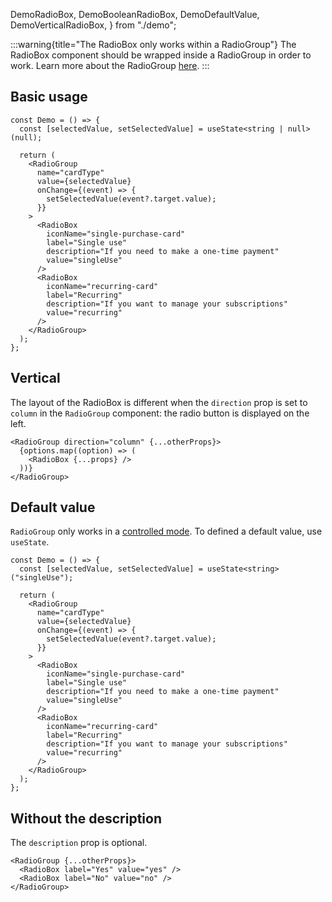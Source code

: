   DemoRadioBox,
  DemoBooleanRadioBox,
  DemoDefaultValue,
  DemoVerticalRadioBox,
} from "./demo";

:::warning{title="The RadioBox only works within a RadioGroup"}
The RadioBox component should be wrapped inside a RadioGroup in order to work.
Learn more about the RadioGroup [here](/docs/components/radio-group).
:::

## Basic usage

<Preview>
  <DemoRadioBox />
</Preview>

```tsx sandbox
const Demo = () => {
  const [selectedValue, setSelectedValue] = useState<string | null>(null);

  return (
    <RadioGroup
      name="cardType"
      value={selectedValue}
      onChange={(event) => {
        setSelectedValue(event?.target.value);
      }}
    >
      <RadioBox
        iconName="single-purchase-card"
        label="Single use"
        description="If you need to make a one-time payment"
        value="singleUse"
      />
      <RadioBox
        iconName="recurring-card"
        label="Recurring"
        description="If you want to manage your subscriptions"
        value="recurring"
      />
    </RadioGroup>
  );
};
```

## Vertical

The layout of the RadioBox is different when the `direction` prop is set to `column` in the `RadioGroup` component: the radio button is displayed on the left.

<Preview>
  <DemoVerticalRadioBox />
</Preview>

```tsx
<RadioGroup direction="column" {...otherProps}>
  {options.map((option) => (
    <RadioBox {...props} />
  ))}
</RadioGroup>
```

## Default value

`RadioGroup` only works in a [controlled mode](https://react.dev/reference/react-dom/components/input#controlling-an-input-with-a-state-variable).
To defined a default value, use `useState`.

<Preview>
  <DemoDefaultValue />
</Preview>

```tsx sandbox
const Demo = () => {
  const [selectedValue, setSelectedValue] = useState<string>("singleUse");

  return (
    <RadioGroup
      name="cardType"
      value={selectedValue}
      onChange={(event) => {
        setSelectedValue(event?.target.value);
      }}
    >
      <RadioBox
        iconName="single-purchase-card"
        label="Single use"
        description="If you need to make a one-time payment"
        value="singleUse"
      />
      <RadioBox
        iconName="recurring-card"
        label="Recurring"
        description="If you want to manage your subscriptions"
        value="recurring"
      />
    </RadioGroup>
  );
};
```

## Without the description

The `description` prop is optional.

<Preview>
  <DemoBooleanRadioBox />
</Preview>

```tsx
<RadioGroup {...otherProps}>
  <RadioBox label="Yes" value="yes" />
  <RadioBox label="No" value="no" />
</RadioGroup>
```
